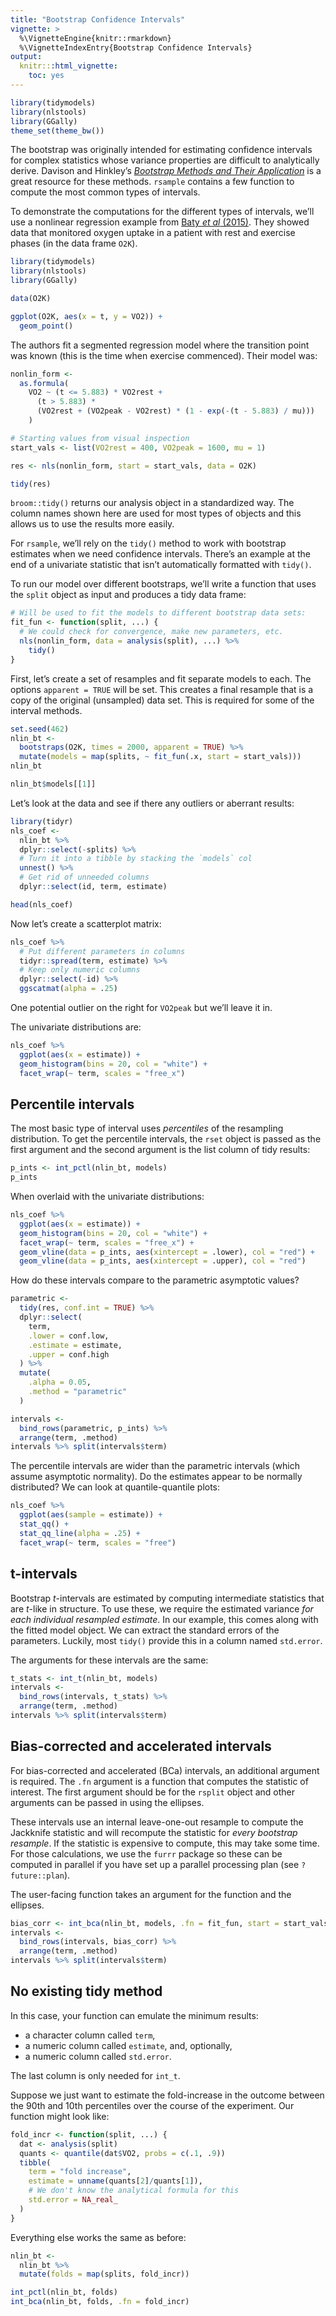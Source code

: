 ```yaml
---
title: "Bootstrap Confidence Intervals"
vignette: >
  %\VignetteEngine{knitr::rmarkdown}
  %\VignetteIndexEntry{Bootstrap Confidence Intervals}
output:
  knitr:::html_vignette:
    toc: yes
---
```



```r
library(tidymodels)
library(nlstools)
library(GGally)
theme_set(theme_bw())
```

The bootstrap was originally intended for estimating confidence intervals for complex statistics whose variance properties are difficult to analytically derive. Davison and Hinkley's [_Bootstrap Methods and Their Application_](https://www.cambridge.org/core/books/bootstrap-methods-and-their-application/ED2FD043579F27952363566DC09CBD6A) is a great resource for these methods. `rsample` contains a few function to compute the most common types of intervals. 

To demonstrate the computations for the different types of intervals, we'll use a nonlinear regression example from [Baty _et al_ (2015)](https://www.jstatsoft.org/article/view/v066i05). They showed data that monitored oxygen uptake in a patient with rest and exercise phases (in the data frame `O2K`). 

```r
library(tidymodels)
library(nlstools)
library(GGally)

data(O2K)

ggplot(O2K, aes(x = t, y = VO2)) + 
  geom_point()
```

The authors fit a segmented regression model where the transition point was known (this is the time when exercise commenced). Their model was:

```r
nonlin_form <-  
  as.formula(
    VO2 ~ (t <= 5.883) * VO2rest + 
      (t > 5.883) * 
      (VO2rest + (VO2peak - VO2rest) * (1 - exp(-(t - 5.883) / mu)))
    )

# Starting values from visual inspection
start_vals <- list(VO2rest = 400, VO2peak = 1600, mu = 1)

res <- nls(nonlin_form, start = start_vals, data = O2K) 

tidy(res)
```


`broom::tidy()` returns our analysis object in a standardized way. The column names shown here are used for most types of objects and this allows us to use the results more easily. 

For `rsample`, we'll rely on the `tidy()` method to work with bootstrap estimates when we need confidence intervals. There's an example at the end of a univariate statistic that isn't automatically formatted with `tidy()`. 

To run our model over different bootstraps, we'll write a function that uses the `split` object as input and produces a tidy data frame:

```r
# Will be used to fit the models to different bootstrap data sets:
fit_fun <- function(split, ...) {
  # We could check for convergence, make new parameters, etc.
  nls(nonlin_form, data = analysis(split), ...) %>%
    tidy()
}
```

First, let's create a set of resamples and fit separate models to each. The options `apparent = TRUE` will be set. This creates a final resample that is a copy of the original (unsampled) data set. This is required for some of the interval methods. 

```r
set.seed(462)
nlin_bt <-
  bootstraps(O2K, times = 2000, apparent = TRUE) %>%
  mutate(models = map(splits, ~ fit_fun(.x, start = start_vals)))
nlin_bt

nlin_bt$models[[1]]
```

Let's look at the data and see if there any outliers or aberrant results:

```r
library(tidyr)
nls_coef <- 
  nlin_bt %>%
  dplyr::select(-splits) %>%
  # Turn it into a tibble by stacking the `models` col
  unnest() %>%
  # Get rid of unneeded columns
  dplyr::select(id, term, estimate) 

head(nls_coef)
```
Now let's create a scatterplot matrix:

```r
nls_coef %>%
  # Put different parameters in columns
  tidyr::spread(term, estimate) %>% 
  # Keep only numeric columns
  dplyr::select(-id) %>% 
  ggscatmat(alpha = .25)
```

One potential outlier on the right for `VO2peak` but we'll leave it in. 

The univariate distributions are:

```r
nls_coef %>% 
  ggplot(aes(x = estimate)) + 
  geom_histogram(bins = 20, col = "white") + 
  facet_wrap(~ term, scales = "free_x")
```

## Percentile intervals

The most basic type of interval uses _percentiles_ of the resampling distribution. To get the percentile intervals, the `rset` object is passed as the first argument and the second argument is the list column of tidy results: 

```r
p_ints <- int_pctl(nlin_bt, models)
p_ints
```

When overlaid with the univariate distributions: 

```r
nls_coef %>% 
  ggplot(aes(x = estimate)) + 
  geom_histogram(bins = 20, col = "white") + 
  facet_wrap(~ term, scales = "free_x") + 
  geom_vline(data = p_ints, aes(xintercept = .lower), col = "red") + 
  geom_vline(data = p_ints, aes(xintercept = .upper), col = "red")
```

How do these intervals compare to the parametric asymptotic values?

```r
parametric <- 
  tidy(res, conf.int = TRUE) %>% 
  dplyr::select(
    term,
    .lower = conf.low,
    .estimate = estimate,
    .upper = conf.high
  ) %>% 
  mutate(
    .alpha = 0.05,
    .method = "parametric"
  )

intervals <- 
  bind_rows(parametric, p_ints) %>% 
  arrange(term, .method)
intervals %>% split(intervals$term)
```

The percentile intervals are wider than the parametric intervals (which assume asymptotic normality). Do the estimates appear to be normally distributed? We can look at quantile-quantile plots:  

```r
nls_coef %>% 
  ggplot(aes(sample = estimate)) + 
  stat_qq() +
  stat_qq_line(alpha = .25) + 
  facet_wrap(~ term, scales = "free") 
```

## t-intervals

Bootstrap _t_-intervals are estimated by computing intermediate statistics that are _t_-like in structure. To use these, we require the estimated variance _for each individual resampled estimate_. In our example, this comes along with the fitted model object. We can extract the standard errors of the parameters. Luckily, most `tidy()` provide this in a column named `std.error`. 

The arguments for these intervals are the same:

```r
t_stats <- int_t(nlin_bt, models)
intervals <- 
  bind_rows(intervals, t_stats) %>% 
  arrange(term, .method)
intervals %>% split(intervals$term)
```


## Bias-corrected and accelerated intervals

For bias-corrected and accelerated (BCa) intervals, an additional argument is required. The `.fn` argument is a function that computes the statistic of interest. The first argument should be for the `rsplit` object and other arguments can be passed in using the ellipses. 

These intervals use an internal leave-one-out resample to compute the Jackknife statistic and will recompute the statistic for _every bootstrap resample_. If the statistic is expensive to compute, this may take some time. For those calculations, we use the `furrr` package so these can be computed in parallel if you have set up a parallel processing plan (see `?future::plan`). 

The user-facing function takes an argument for the function and the ellipses. 

```r
bias_corr <- int_bca(nlin_bt, models, .fn = fit_fun, start = start_vals)
intervals <- 
  bind_rows(intervals, bias_corr) %>% 
  arrange(term, .method)
intervals %>% split(intervals$term)
```


## No existing tidy method

In this case, your function can emulate the minimum results: 

 * a character column called `term`, 
 * a numeric column called `estimate`, and, optionally, 
 * a numeric column called `std.error`. 

The last column is only needed for `int_t`. 

Suppose we just want to estimate the fold-increase in the outcome between the 90th and 10th percentiles over the course of the experiment. Our function might look like:

```r
fold_incr <- function(split, ...) {
  dat <- analysis(split)
  quants <- quantile(dat$VO2, probs = c(.1, .9))
  tibble(
    term = "fold increase",
    estimate = unname(quants[2]/quants[1]),
    # We don't know the analytical formula for this 
    std.error = NA_real_
  )
}
```

Everything else works the same as before:

```r
nlin_bt <-
  nlin_bt %>%
  mutate(folds = map(splits, fold_incr))

int_pctl(nlin_bt, folds)
int_bca(nlin_bt, folds, .fn = fold_incr)
```

 
